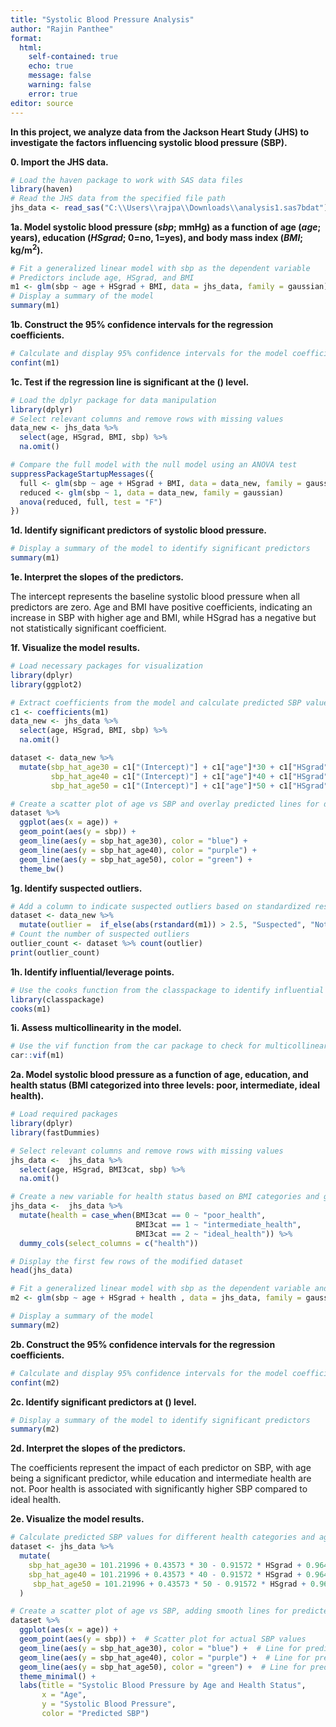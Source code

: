 ```yaml
---
title: "Systolic Blood Pressure Analysis"
author: "Rajin Panthee"
format: 
  html:
    self-contained: true
    echo: true
    message: false
    warning: false
    error: true 
editor: source
---
```


**In this project, we analyze data from the Jackson Heart Study (JHS) to investigate the factors influencing systolic blood pressure (SBP).**

**0. Import the JHS data.**

```r
# Load the haven package to work with SAS data files
library(haven)
# Read the JHS data from the specified file path
jhs_data <- read_sas("C:\\Users\\rajpa\\Downloads\\analysis1.sas7bdat")
```

**1a. Model systolic blood pressure (*sbp*; mmHg) as a function of age (*age*; years), education (*HSgrad*; 0=no, 1=yes), and body mass index (*BMI*; kg/m<sup>2</sup>).**

```r
# Fit a generalized linear model with sbp as the dependent variable
# Predictors include age, HSgrad, and BMI
m1 <- glm(sbp ~ age + HSgrad + BMI, data = jhs_data, family = gaussian)
# Display a summary of the model
summary(m1)
```

\begin{align*}
\hat{y} &= 95.04 + 0.44 \times \text{age} - 0.84 \times \text{HSgrad} + 0.24 \times \text{BMI}
\end{align*}

**1b. Construct the 95% confidence intervals for the regression coefficients.**

```r
# Calculate and display 95% confidence intervals for the model coefficients
confint(m1)
```

**1c. Test if the regression line is significant at the \(\alpha=0.05\) level.**

```r
# Load the dplyr package for data manipulation
library(dplyr)
# Select relevant columns and remove rows with missing values
data_new <- jhs_data %>%
  select(age, HSgrad, BMI, sbp) %>%
  na.omit()

# Compare the full model with the null model using an ANOVA test
suppressPackageStartupMessages({
  full <- glm(sbp ~ age + HSgrad + BMI, data = data_new, family = gaussian)
  reduced <- glm(sbp ~ 1, data = data_new, family = gaussian)
  anova(reduced, full, test = "F")
})
```

**1d. Identify significant predictors of systolic blood pressure.**

```r
# Display a summary of the model to identify significant predictors
summary(m1)
```

**1e. Interpret the slopes of the predictors.**

The intercept represents the baseline systolic blood pressure when all predictors are zero. Age and BMI have positive coefficients, indicating an increase in SBP with higher age and BMI, while HSgrad has a negative but not statistically significant coefficient.

**1f. Visualize the model results.**

```r
# Load necessary packages for visualization
library(dplyr)
library(ggplot2)

# Extract coefficients from the model and calculate predicted SBP values for different ages
c1 <- coefficients(m1)
data_new <- jhs_data %>%
  select(age, HSgrad, BMI, sbp) %>%
  na.omit()

dataset <- data_new %>%
  mutate(sbp_hat_age30 = c1["(Intercept)"] + c1["age"]*30 + c1["HSgrad"]*mean(HSgrad) + c1["BMI"]*mean(BMI),
         sbp_hat_age40 = c1["(Intercept)"] + c1["age"]*40 + c1["HSgrad"]*mean(HSgrad) + c1["BMI"]*mean(BMI),
         sbp_hat_age50 = c1["(Intercept)"] + c1["age"]*50 + c1["HSgrad"]*mean(HSgrad) + c1["BMI"]*mean(BMI))

# Create a scatter plot of age vs SBP and overlay predicted lines for different ages
dataset %>% 
  ggplot(aes(x = age)) +
  geom_point(aes(y = sbp)) +
  geom_line(aes(y = sbp_hat_age30), color = "blue") +
  geom_line(aes(y = sbp_hat_age40), color = "purple") +
  geom_line(aes(y = sbp_hat_age50), color = "green") +
  theme_bw()
```

**1g. Identify suspected outliers.**

```r
# Add a column to indicate suspected outliers based on standardized residuals
dataset <- data_new %>%
  mutate(outlier =  if_else(abs(rstandard(m1)) > 2.5, "Suspected", "Not Suspected"))
# Count the number of suspected outliers
outlier_count <- dataset %>% count(outlier)
print(outlier_count)
```

**1h. Identify influential/leverage points.**

```r
# Use the cooks function from the classpackage to identify influential points
library(classpackage)
cooks(m1)
```

**1i. Assess multicollinearity in the model.**

```r
# Use the vif function from the car package to check for multicollinearity
car::vif(m1)
```

**2a. Model systolic blood pressure as a function of age, education, and health status (BMI categorized into three levels: poor, intermediate, ideal health).**

```r
# Load required packages
library(dplyr)
library(fastDummies)

# Select relevant columns and remove rows with missing values
jhs_data <-  jhs_data %>%
  select(age, HSgrad, BMI3cat, sbp) %>%
  na.omit()

# Create a new variable for health status based on BMI categories and generate dummy variables
jhs_data <-  jhs_data %>%
  mutate(health = case_when(BMI3cat == 0 ~ "poor_health",
                            BMI3cat == 1 ~ "intermediate_health",
                            BMI3cat == 2 ~ "ideal_health")) %>%
  dummy_cols(select_columns = c("health"))

# Display the first few rows of the modified dataset
head(jhs_data)

# Fit a generalized linear model with sbp as the dependent variable and health as a predictor
m2 <- glm(sbp ~ age + HSgrad + health , data = jhs_data, family = gaussian)

# Display a summary of the model
summary(m2)
```

\begin{align*}
\hat{y} &= 101.22 + 0.44 \times \text{age} - 0.92 \times \text{HSgrad} \\
&\quad + 0.96 \times \text{intermediate health} + 3.14 \times \text{poor health}
\end{align*}

**2b. Construct the 95% confidence intervals for the regression coefficients.**

```r
# Calculate and display 95% confidence intervals for the model coefficients
confint(m2)
```

**2c. Identify significant predictors at \(\alpha=0.05\) level.**

```r
# Display a summary of the model to identify significant predictors
summary(m2)
```

**2d. Interpret the slopes of the predictors.**

The coefficients represent the impact of each predictor on SBP, with age being a significant predictor, while education and intermediate health are not. Poor health is associated with significantly higher SBP compared to ideal health.

**2e. Visualize the model results.**

```r
# Calculate predicted SBP values for different health categories and ages
dataset <- jhs_data %>%
  mutate(
    sbp_hat_age30 = 101.21996 + 0.43573 * 30 - 0.91572 * HSgrad + 0.96442 * health_intermediate_health + 3.13837 * health_poor_health,
    sbp_hat_age40 = 101.21996 + 0.43573 * 40 - 0.91572 * HSgrad + 0.96442 * health_intermediate_health + 3.13837 * health_poor_health,
     sbp_hat_age50 = 101.21996 + 0.43573 * 50 - 0.91572 * HSgrad + 0.96442 * health_intermediate_health + 3.13837 * health_poor_health
  )

# Create a scatter plot of age vs SBP, adding smooth lines for predicted values for each age group
dataset %>%
  ggplot(aes(x = age)) +
  geom_point(aes(y = sbp)) +  # Scatter plot for actual SBP values
  geom_line(aes(y = sbp_hat_age30), color = "blue") +  # Line for predicted SBP at age 30
  geom_line(aes(y = sbp_hat_age40), color = "purple") +  # Line for predicted SBP at age 40
  geom_line(aes(y = sbp_hat_age50), color = "green") +  # Line for predicted SBP at age 50
  theme_minimal() +
  labs(title = "Systolic Blood Pressure by Age and Health Status",
       x = "Age",
       y = "Systolic Blood Pressure",
       color = "Predicted SBP")
```
